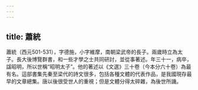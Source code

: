 ```yaml
---
---
---
```

title: 蕭統
---



蕭統（西元501-531），字德施，小字維摩，南朝梁武帝的長子。兩歲時立為太子。長大後博覽群書，和一些才學之士共同研討，並從事著述。年三十一，病卒，諡昭明，所以世稱“昭明太子”。他的著述以《文選》三十卷（今本分六十卷）為最有名。這部書集先秦至梁代的詩文很多，包括各種文體的代表作品，是我國現存最早的文章總集。唐以後很受世人的重視；但是文體分得太碎雜，為後世所譏。